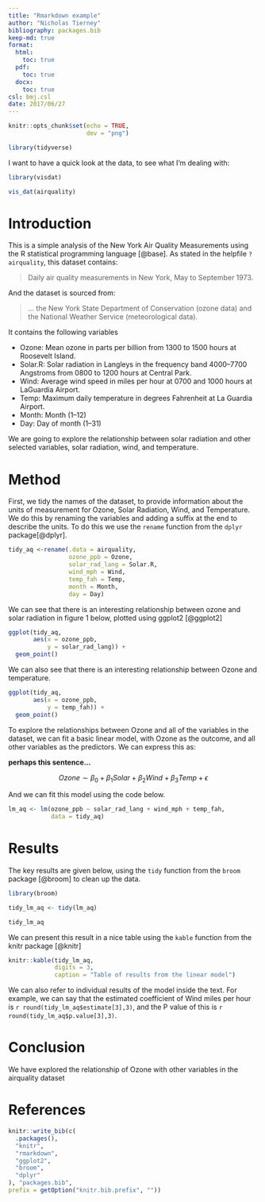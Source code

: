 ```yaml
---
title: "Rmarkdown example"
author: "Nicholas Tierney"
bibliography: packages.bib
keep-md: true
format:
  html:
    toc: true
  pdf:
    toc: true
  docx:
    toc: true
csl: bmj.csl
date: 2017/06/27
---
```


```r
knitr::opts_chunk$set(echo = TRUE,
                      dev = "png")
```

```r

library(tidyverse)

```

I want to have a quick look at the data, to see what I'm dealing with:

```r
library(visdat)

vis_dat(airquality)

```


# Introduction

This is a simple analysis of the New York Air Quality Measurements using the R statistical programming language [@base]. As stated in the helpfile `?airquality`, this dataset contains:


> Daily air quality measurements in New York, May to September 1973.

And the dataset is sourced from:

> ... the New York State Department of Conservation (ozone data) and the National Weather Service (meteorological data).

It contains the following variables

- Ozone: Mean ozone in parts per billion from 1300 to 1500 hours at Roosevelt Island.
- Solar.R: Solar radiation in Langleys in the frequency band 4000–7700 Angstroms from 0800 to 1200 hours at Central Park.
- Wind: Average wind speed in miles per hour at 0700 and 1000 hours at LaGuardia Airport.
- Temp: Maximum daily temperature in degrees Fahrenheit at La Guardia Airport.
- Month: Month (1--12)
- Day: Day of month (1--31)

We are going to explore the relationship between solar radiation and other selected variables, solar radiation, wind, and temperature.

# Method

First, we tidy the names of the dataset, to provide information about the units of measurement for Ozone, Solar Radiation, Wind, and Temperature. We do this by renaming the variables and adding a suffix at the end to describe the units. To do this we use the `rename` function from the `dplyr` package[@dplyr].

```r

tidy_aq <-rename(.data = airquality,
                 ozone_ppb = Ozone,
                 solar_rad_lang = Solar.R,
                 wind_mph = Wind,
                 temp_fah = Temp,
                 month = Month,
                 day = Day)

```

We can see that there is an interesting relationship between ozone and solar radiation in figure 1 below, plotted using ggplot2 [@ggplot2]

```r

ggplot(tidy_aq,
       aes(x = ozone_ppb,
           y = solar_rad_lang)) + 
  geom_point()

```

We can also see that there is an interesting relationship between Ozone and temperature.

```r

ggplot(tidy_aq,
       aes(x = ozone_ppb,
           y = temp_fah)) + 
  geom_point()

```

To explore the relationships between Ozone and all of the variables in the dataset, we can fit a basic linear model, with Ozone as the outcome, and all other variables as the predictors. We can express this as:

**perhaps this sentence...**

$$
Ozone \sim \beta_0 + \beta_1Solar + \beta_2 Wind + \beta_3Temp + \epsilon
$$


And we can fit this model using the code below.

```r
lm_aq <- lm(ozone_ppb ~ solar_rad_lang + wind_mph + temp_fah,
            data = tidy_aq)

```

# Results

The key results are given below, using the `tidy` function from the `broom` package [@broom] to clean up the data.

```r

library(broom)

tidy_lm_aq <- tidy(lm_aq)

tidy_lm_aq
```

We can present this result in a nice table using the `kable` function from the knitr package [@knitr]

```r

knitr::kable(tidy_lm_aq,
             digits = 3,
             caption = "Table of results from the linear model")

```

We can also refer to individual results of the model inside the text. For example, we can say that the estimated coefficient of Wind miles per hour is `r round(tidy_lm_aq$estimate[3],3)`,  and the P value of this is `r round(tidy_lm_aq$p.value[3],3)`.

# Conclusion

We have explored the relationship of Ozone with other variables in the airquality dataset

# References

```r
knitr::write_bib(c(
  .packages(), 
  "knitr", 
  "rmarkdown",
  "ggplot2",
  "broom",
  "dplyr"
), "packages.bib",
prefix = getOption("knitr.bib.prefix", ""))
```

